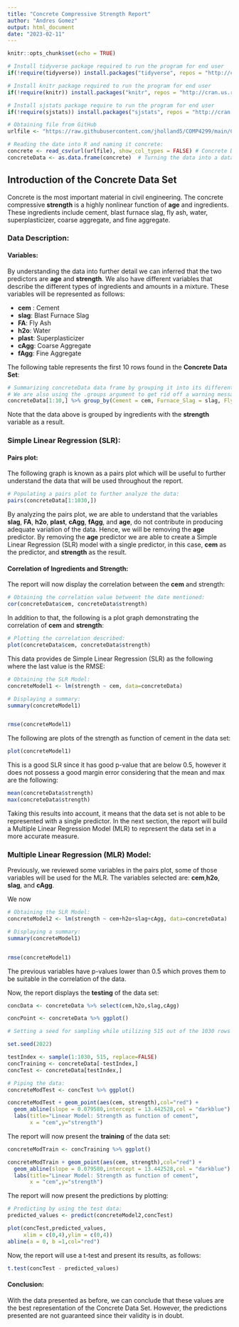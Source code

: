 ```yaml
---
title: "Concrete Compressive Strength Report"
author: "Andres Gomez"
output: html_document
date: "2023-02-11"
---
```


```r
knitr::opts_chunk$set(echo = TRUE)
```

```r
# Install tidyverse package required to run the program for end user
if(!require(tidyverse)) install.packages("tidyverse", repos = "http://cran.us.r-project.org")

# Install knitr package required to run the program for end user
if(!require(knitr)) install.packages("knitr", repos = "http://cran.us.r-project.org")

# Install sjstats package require to run the program for end user
if(!require(sjstats)) install.packages("sjstats", repos = "http://cran.us.r-project.org")

```

```r
# Obtaining file from GitHub
urlfile <- "https://raw.githubusercontent.com/jholland5/COMP4299/main/Concrete_Data.csv"

# Reading the date into R and naming it concrete:
concrete <- read_csv(url(urlfile), show_col_types = FALSE) # Concrete Data
concreteData <- as.data.frame(concrete)  # Turning the data into a data frame called concreteData
```

## Introduction of the Concrete Data Set

Concrete is the most important material in civil engineering. The concrete compressive **strength** is a highly nonlinear function of **age** and ingredients. These ingredients include cement, blast furnace slag, fly ash, water, superplasticizer, coarse aggregate, and fine aggregate.

### Data Description:


#### Variables:
By understanding the data into further detail we can inferred that the two predictors are **age** and **strength**. We also have different variables that describe the different types of ingredients and amounts in a mixture. These variables will be represented as follows:

- **cem** :   Cement
- **slag**:   Blast Furnace Slag
- **FA**:     Fly Ash
- **h2o**:    Water
- **plast**:    Superplasticizer
- **cAgg**:   Coarse Aggregate
- **fAgg**:   Fine Aggregate


The following table represents the first 10 rows found in the **Concrete Data Set**:

```r
# Summarizing concreteData data frame by grouping it into its different types of concretes.
# We are also using the .groups argument to get rid off a warning message.
concreteData[1:10,] %>% group_by(Cement = cem, Furnace_Slag = slag, Fly_Ash = FA, Water = h2o, Superplasticizer = plast, CoarsAgg = cAgg, FineAgg = fAgg) %>% summarise(Strength = strength, .groups = 'drop')

```

Note that the data above is grouped by ingredients with the **strength** variable as a result.


### Simple Linear Regression (SLR):

#### Pairs plot:

The following graph is known as a pairs plot which will be useful to further understand the data that will be used throughout the report.

```r
# Populating a pairs plot to further analyze the data:
pairs(concreteData[1:1030,])

```


By analyzing the pairs plot, we are able to understand that the variables **slag**, **FA**, **h2o**, **plast**, **cAgg**, **fAgg**, and **age**, do not contribute in producing adequate variation of the data. Hence, we will be removing the **age** predictor. By removing the **age** predictor we are able to create a Simple Linear Regression (SLR) model with a single predictor, in this case, **cem** as the predictor, and **strength** as the result.

#### Correlation of Ingredients and Strength:

The report will now display the correlation between the **cem** and strength:

```r
# Obtaining the correlation value betweent the date mentioned:
cor(concreteData$cem, concreteData$strength)
```

In addition to that, the following is a plot graph demonstrating the correlation of **cem** and **strength**:
```r
# Plotting the correlation described:
plot(concreteData$cem, concreteData$strength)
```

This data provides de Simple Linear Regression (SLR) as the following where the last value is the RMSE:
```r
# Obtaining the SLR Model:
concreteModel1 <- lm(strength ~ cem, data=concreteData)

# Displaying a summary:
summary(concreteModel1)


rmse(concreteModel1)

```


The following are plots of the strength as function of cement in the data set:
```r
plot(concreteModel1)

```

This is a good SLR since it has good p-value that are below 0.5, however it does not possess a good margin error considering that the mean and max are the following:
```r
mean(concreteData$strength)
max(concreteData$strength)
```
Taking this results into account, it means that the data set is not able to be represented with a single predictor. In the next section, the report will build a Multiple Linear Regression Model (MLR) to represent the data set in a more accurate measure.


### Multiple Linear Regression (MLR) Model:

Previously, we reviewed some variables in the pairs plot, some of those variables will be used for the MLR. The variables selected are: **cem**,**h2o**, **slag**, and **cAgg**.

We now 

```r
# Obtaining the SLR Model:
concreteModel2 <- lm(strength ~ cem+h2o+slag+cAgg, data=concreteData)

# Displaying a summary:
summary(concreteModel1)


rmse(concreteModel1)

```
The previous variables have p-values lower than 0.5 which proves them to be suitable in the correlation of the data.
 
Now, the report displays the **testing** of the data set:

```r
concData <- concreteData %>% select(cem,h2o,slag,cAgg) 

concPoint <- concreteData %>% ggplot()

# Setting a seed for sampling while utilizing 515 out of the 1030 rows on each the training and testing sets.

set.seed(2022)

testIndex <- sample(1:1030, 515, replace=FALSE)
concTraining <- concreteData[-testIndex,]
concTest <- concreteData[testIndex,]

# Piping the data:
concreteModTest <- concTest %>% ggplot()

concreteModTest + geom_point(aes(cem, strength),col="red") +
  geom_abline(slope = 0.079580,intercept = 13.442528,col = "darkblue") +
  labs(title="Linear Model: Strength as function of cement",
       x = "cem",y="strength")
```

The report will now present the **training** of the data set:

```r
concreteModTrain <- concTraining %>% ggplot()

concreteModTrain + geom_point(aes(cem, strength),col="red") +
  geom_abline(slope = 0.079580,intercept = 13.442528,col = "darkblue") +
  labs(title="Linear Model: Strength as function of cement",
       x = "cem",y="strength")
```

The report will now present the predictions by plotting:

```r
# Predicting by using the test data:
predicted_values <- predict(concreteModel2,concTest)

plot(concTest,predicted_values,
     xlim = c(0,4),ylim = c(0,4))
abline(a = 0, b =1,col="red")
```

Now, the report will use a t-test and present its results, as follows:

```r
t.test(concTest - predicted_values)
```

#### Conclusion:

With the data presented as before, we can conclude that these values are the best representation of the Concrete Data Set. However, the predictions presented are not guaranteed since their validity is in doubt.